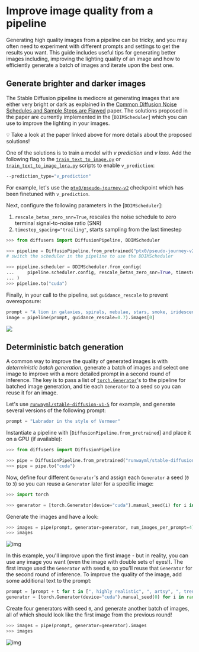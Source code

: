 <!--Copyright 2023 The HuggingFace Team. All rights reserved.

Licensed under the Apache License, Version 2.0 (the "License"); you may not use this file except in compliance with
the License. You may obtain a copy of the License at

http://www.apache.org/licenses/LICENSE-2.0

Unless required by applicable law or agreed to in writing, software distributed under the License is distributed on
an "AS IS" BASIS, WITHOUT WARRANTIES OR CONDITIONS OF ANY KIND, either express or implied. See the License for the
specific language governing permissions and limitations under the License.
-->

# Improve image quality from a pipeline

Generating high quality images from a pipeline can be tricky, and you may often need to experiment with different prompts and settings to get the results you want. This guide includes useful tips for generating better images including, improving the lighting quality of an image and how to efficiently generate a batch of images and iterate upon the best one.

## Generate brighter and darker images

The Stable Diffusion pipeline is mediocre at generating images that are either very bright or dark as explained in the [Common Diffusion Noise Schedules and Sample Steps are Flawed](https://huggingface.co/papers/2305.08891) paper. The solutions proposed in the paper are currently implemented in the [`DDIMScheduler`] which you can use to improve the lighting in your images.

<Tip>

💡 Take a look at the paper linked above for more details about the proposed solutions!

</Tip>

One of the solutions is to train a model with *v prediction* and *v loss*. Add the following flag to the [`train_text_to_image.py`](https://github.com/huggingface/diffusers/blob/main/examples/text_to_image/train_text_to_image.py) or [`train_text_to_image_lora.py`](https://github.com/huggingface/diffusers/blob/main/examples/text_to_image/train_text_to_image_lora.py) scripts to enable `v_prediction`:

```bash
--prediction_type="v_prediction"
```

For example, let's use the [`ptx0/pseudo-journey-v2`](https://huggingface.co/ptx0/pseudo-journey-v2) checkpoint which has been finetuned with `v_prediction`.

Next, configure the following parameters in the [`DDIMScheduler`]:

1. `rescale_betas_zero_snr=True`, rescales the noise schedule to zero terminal signal-to-noise ratio (SNR)
2. `timestep_spacing="trailing"`, starts sampling from the last timestep

```py
>>> from diffusers import DiffusionPipeline, DDIMScheduler

>>> pipeline = DiffusioPipeline.from_pretrained("ptx0/pseudo-journey-v2")
# switch the scheduler in the pipeline to use the DDIMScheduler

>>> pipeline.scheduler = DDIMScheduler.from_config(
...     pipeline.scheduler.config, rescale_betas_zero_snr=True, timestep_spacing="trailing"
... )
>>> pipeline.to("cuda")
```

Finally, in your call to the pipeline, set `guidance_rescale` to prevent overexposure:

```py
prompt = "A lion in galaxies, spirals, nebulae, stars, smoke, iridescent, intricate detail, octane render, 8k"
image = pipeline(prompt, guidance_rescale=0.7).images[0]
```

<div class="flex justify-center">
    <img src="https://huggingface.co/datasets/huggingface/documentation-images/resolve/main/diffusers/zero_snr.png"/>
</div>

## Deterministic batch generation

A common way to improve the quality of generated images is with *deterministic batch generation*, generate a batch of images and select one image to improve with a more detailed prompt in a second round of inference. The key is to pass a list of [`torch.Generator`](https://pytorch.org/docs/stable/generated/torch.Generator.html#generator)'s to the pipeline for batched image generation, and tie each `Generator` to a seed so you can reuse it for an image.

Let's use [`runwayml/stable-diffusion-v1-5`](runwayml/stable-diffusion-v1-5) for example, and generate several versions of the following prompt:

```py
prompt = "Labrador in the style of Vermeer"
```

Instantiate a pipeline with [`DiffusionPipeline.from_pretrained`] and place it on a GPU (if available):

```python
>>> from diffusers import DiffusionPipeline

>>> pipe = DiffusionPipeline.from_pretrained("runwayml/stable-diffusion-v1-5", torch_dtype=torch.float16)
>>> pipe = pipe.to("cuda")
```

Now, define four different `Generator`'s and assign each `Generator` a seed (`0` to `3`) so you can reuse a `Generator` later for a specific image:

```python
>>> import torch

>>> generator = [torch.Generator(device="cuda").manual_seed(i) for i in range(4)]
```

Generate the images and have a look:

```python
>>> images = pipe(prompt, generator=generator, num_images_per_prompt=4).images
>>> images
```

![img](https://huggingface.co/datasets/diffusers/diffusers-images-docs/resolve/main/reusabe_seeds.jpg)

In this example, you'll improve upon the first image - but in reality, you can use any image you want (even the image with double sets of eyes!). The first image used the `Generator` with seed `0`, so you'll reuse that `Generator` for the second round of inference. To improve the quality of the image, add some additional text to the prompt:

```python
prompt = [prompt + t for t in [", highly realistic", ", artsy", ", trending", ", colorful"]]
generator = [torch.Generator(device="cuda").manual_seed(0) for i in range(4)]
```

Create four generators with seed `0`, and generate another batch of images, all of which should look like the first image from the previous round!

```python
>>> images = pipe(prompt, generator=generator).images
>>> images
```

![img](https://huggingface.co/datasets/diffusers/diffusers-images-docs/resolve/main/reusabe_seeds_2.jpg)
